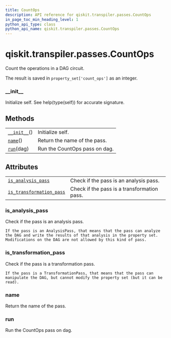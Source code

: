 ```yaml
---
title: CountOps
description: API reference for qiskit.transpiler.passes.CountOps
in_page_toc_min_heading_level: 1
python_api_type: class
python_api_name: qiskit.transpiler.passes.CountOps
---
```


# qiskit.transpiler.passes.CountOps

<Class id="qiskit.transpiler.passes.CountOps" github="https://github.com/qiskit/qiskit/tree/stable/0.18/qiskit/transpiler/passes/analysis/count_ops.py" signature="CountOps(*args, **kwargs)">
  Count the operations in a DAG circuit.

  The result is saved in `property_set['count_ops']` as an integer.

  ### \_\_init\_\_

  <Function id="qiskit.transpiler.passes.CountOps.__init__" name="__init__" signature="__init__()">
    Initialize self. See help(type(self)) for accurate signature.
  </Function>

  ## Methods

  |                                                                                                          |                               |
  | -------------------------------------------------------------------------------------------------------- | ----------------------------- |
  | [`__init__`](#qiskit.transpiler.passes.CountOps.__init__ "qiskit.transpiler.passes.CountOps.__init__")() | Initialize self.              |
  | [`name`](#qiskit.transpiler.passes.CountOps.name "qiskit.transpiler.passes.CountOps.name")()             | Return the name of the pass.  |
  | [`run`](#qiskit.transpiler.passes.CountOps.run "qiskit.transpiler.passes.CountOps.run")(dag)             | Run the CountOps pass on dag. |

  ## Attributes

  |                                                                                                                                                  |                                             |
  | ------------------------------------------------------------------------------------------------------------------------------------------------ | ------------------------------------------- |
  | [`is_analysis_pass`](#qiskit.transpiler.passes.CountOps.is_analysis_pass "qiskit.transpiler.passes.CountOps.is_analysis_pass")                   | Check if the pass is an analysis pass.      |
  | [`is_transformation_pass`](#qiskit.transpiler.passes.CountOps.is_transformation_pass "qiskit.transpiler.passes.CountOps.is_transformation_pass") | Check if the pass is a transformation pass. |

  ### is\_analysis\_pass

  <Function id="qiskit.transpiler.passes.CountOps.is_analysis_pass" name="is_analysis_pass" signature="property is_analysis_pass">
    Check if the pass is an analysis pass.

    If the pass is an AnalysisPass, that means that the pass can analyze the DAG and write the results of that analysis in the property set. Modifications on the DAG are not allowed by this kind of pass.
  </Function>

  ### is\_transformation\_pass

  <Function id="qiskit.transpiler.passes.CountOps.is_transformation_pass" name="is_transformation_pass" signature="property is_transformation_pass">
    Check if the pass is a transformation pass.

    If the pass is a TransformationPass, that means that the pass can manipulate the DAG, but cannot modify the property set (but it can be read).
  </Function>

  ### name

  <Function id="qiskit.transpiler.passes.CountOps.name" name="name" signature="name()">
    Return the name of the pass.
  </Function>

  ### run

  <Function id="qiskit.transpiler.passes.CountOps.run" name="run" signature="run(dag)">
    Run the CountOps pass on dag.
  </Function>
</Class>


